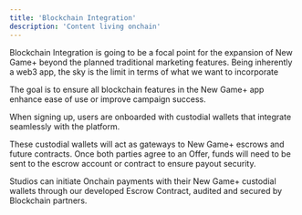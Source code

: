 ```yaml
---
title: 'Blockchain Integration'
description: 'Content living onchain'
---
```


Blockchain Integration is going to be a focal point for the expansion of New Game+ beyond the planned traditional marketing features. Being inherently a web3 app, the sky is the limit in terms of what we want to incorporate

The goal is to ensure all blockchain features in the New Game+ app enhance ease of use or improve campaign success.

<Tabs>
  <Tab title="Custodial Wallets">
When signing up, users are onboarded with custodial wallets that integrate seamlessly with the platform.

These custodial wallets will act as gateways to New Game+ escrows and future contracts.
  </Tab>
  <Tab title="Onchain Escrow">
Once both parties agree to an Offer, funds will need to be sent to the escrow account or contract to ensure payout security.

Studios can initiate Onchain payments with their New Game+ custodial wallets through our developed Escrow Contract, audited and secured by Blockchain partners.
  </Tab>
</Tabs>